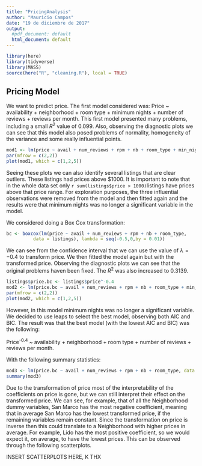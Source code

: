 ```yaml
---
title: "PricingAnalysis"
author: "Mauricio Campos"
date: "19 de diciembre de 2017"
output:
  #pdf_document: default
  html_document: default
---
```


```r
library(here)
library(tidyverse)
library(MASS)
source(here("R", "cleaning.R"), local = TRUE)
```


## Pricing Model

We want to predict price. The first model considered was: Price ~ availability + neighborhood + room type + minimum nights + number of reviews + reviews per month. This first model presented many problems, including a small $R^2$ value of 0.099. Also, observing the diagnostic plots we can see that this model also posed problems of normality, homogeneity of the variance and some really influential points. 

```r
mod1 <- lm(price ~ avail + num_reviews + rpm + nb + room_type + min_nights, data = listings)
par(mfrow = c(2,2))
plot(mod1, which = c(1,2,5))
```

Seeing these plots we can also identify several listings that are clear outliers. These listings had prices above \$1000. It is important to note that in the whole data set only `r sum(listings$price > 1000)`listings have prices above that price range. For exploration purposes, the three influential observations were removed from the model and then fitted again and the results were that minimum nights was no longer a significant variable in the model. 

We considered doing a Box Cox transformation:

```r
bc <- boxcox(lm(price ~ avail + num_reviews + rpm + nb + room_type, 
          data = listings), lambda = seq(-0.5,0,by = 0.01))
```

We can see from the confidence interval that we can use the value of $\lambda = -0.4$ to transform price. We then fitted the model again but with the transformed price. Observing the diagnostic plots we can see that the original problems haven been fixed. The $R^2$ was also increased to 0.3139. 

```r
listings$price.bc <- listings$price^-0.4
mod2 <- lm(price.bc ~ avail + num_reviews + rpm + nb + room_type + min_nights, data = listings)
par(mfrow = c(2,2))
plot(mod2, which = c(1,2,5))
```

However, in this model minimum nights was no longer a significant variable. We decided to use leaps to select the best model, observing both AIC and BIC. The result was that the best model (with the lowest AIC and BIC) was the following:

Price^-0.4^ ~ availability + neighborhood + room type + number of reviews + reviews per month. 

With the following summary statistics:

```r
mod3 <- lm(price.bc ~ avail + num_reviews + rpm + nb + room_type, data = listings)
summary(mod3)
```

Due to the transformation of price most of the interpretability of the coefficients on price is gone, but we can still interpret their effect on the transformed price. We can see, for example, that of all the Neighborhood dummy variables, San Marco has the most negative coefficient, meaning that in average San Marco has the lowest transformed price, if the remaining variables remain constant. Since the transformation on price is inverse then this could translate to a Neighborhood with higher prices in average. For example, Lido has the most positive coefficient, so we would expect it, on average, to have the lowest prices. This can be observed through the following scatterplots. 

INSERT SCATTERPLOTS HERE, K THX